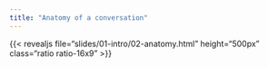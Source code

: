 ```yaml
---
title: "Anatomy of a conversation"
---
```


:::{.column-page-inset-right}

{{< revealjs file="slides/01-intro/02-anatomy.html" height="500px" class="ratio ratio-16x9" >}}

:::
